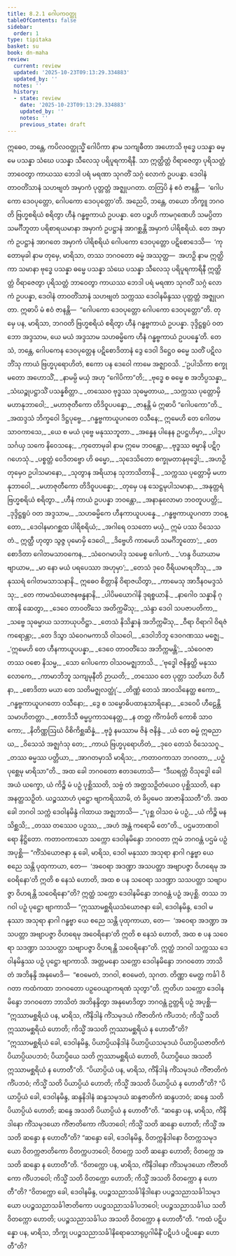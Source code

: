 ```yaml
---
title: 8.2.1 ဂေါပကဝတ္ထု
tableOfContents: false
sidebar:
  order: 1
type: tipitaka
basket: su
book: dn-maha
review:
  current: review
  updated: '2025-10-23T09:13:29.334883'
  updated_by: ''
  notes: ''
  history:
  - state: review
    date: '2025-10-23T09:13:29.334883'
    updated_by: ''
    notes: ''
    previous_state: draft
---
```



<ReviewStatus review={frontmatter.review} showDetails={true} />

<HypothesisAnnotation frontmatter={frontmatter} />

<DynamicBreadcrumb />

<Division number="353" book="dn-maha" e="ch" v="7" p="216">

<Paragraph number="851" book="dn-maha">
ဣဓေဝ, ဘန္တေ, ကပိလဝတ္ထုသ္မိံ ဂေါပိကာ နာမ သကျဓီတာ အဟောသိ ဗုဒ္ဓေ ပသန္နာ ဓမ္မေ ပသန္နာ သံဃေ ပသန္နာ သီလေသု ပရိပူရကာရိနီ. သာ ဣတ္ထိတ္တံ ဝိရာဇေတွာ ပုရိသတ္တံ ဘာဝေတွာ ကာယဿ ဘေဒါ ပရံ မရဏာ သုဂတိံ သဂ္ဂံ လောကံ ဥပပန္နာ. ဒေဝါနံ တာဝတိံသာနံ သဟဗျတံ အမှာကံ ပုတ္တတ္တံ အဇ္ဈုပဂတာ. တတြပိ နံ ဧဝံ ဇာနန္တိ—  ‘ဂေါပကော ဒေဝပုတ္တော, ဂေါပကော ဒေဝပုတ္တော’တိ. အညေပိ, ဘန္တေ, တယော ဘိက္ခူ ဘဂဝတိ ဗြဟ္မစရိယံ စရိတွာ ဟီနံ ဂန္ဓဗ္ဗကာယံ ဥပပန္နာ. တေ ပဉ္စဟိ ကာမဂုဏေဟိ သမပ္ပိတာ သမင်္ဂီဘူတာ ပရိစာရယမာနာ အမှာကံ ဥပဋ္ဌာနံ အာဂစ္ဆန္တိ အမှာကံ ပါရိစရိယံ. တေ အမှာကံ ဥပဋ္ဌာနံ အာဂတေ အမှာကံ ပါရိစရိယံ ဂေါပကော ဒေဝပုတ္တော ပဋိစောဒေသိ—  ‘ကုတောမုခါ နာမ တုမှေ, မာရိသာ, တဿ ဘဂဝတော ဓမ္မံ အဿုတ္ထ—  အဟဉှိ နာမ ဣတ္ထိကာ သမာနာ ဗုဒ္ဓေ ပသန္နာ ဓမ္မေ ပသန္နာ သံဃေ ပသန္နာ သီလေသု ပရိပူရကာရိနီ ဣတ္ထိတ္တံ ဝိရာဇေတွာ ပုရိသတ္တံ ဘာဝေတွာ ကာယဿ ဘေဒါ ပရံ မရဏာ သုဂတိံ သဂ္ဂံ လောကံ ဥပပန္နာ, ဒေဝါနံ တာဝတိံသာနံ သဟဗျတံ သက္ကဿ ဒေဝါနမိန္ဒဿ ပုတ္တတ္တံ အဇ္ဈုပဂတာ. ဣဓာပိ မံ ဧဝံ ဇာနန္တိ—  “ဂေါပကော ဒေဝပုတ္တော ဂေါပကော ဒေဝပုတ္တော”တိ. တုမှေ ပန, မာရိသာ, ဘဂဝတိ ဗြဟ္မစရိယံ စရိတွာ ဟီနံ ဂန္ဓဗ္ဗကာယံ ဥပပန္နာ. ဒုဒ္ဒိဋ္ဌရူပံ ဝတ ဘော အဒ္ဒသာမ, ယေ မယံ အဒ္ဒသာမ သဟဓမ္မိကေ ဟီနံ ဂန္ဓဗ္ဗကာယံ ဥပပန္နေ’တိ. တေသံ, ဘန္တေ, ဂေါပကေန ဒေဝပုတ္တေန ပဋိစောဒိတာနံ ဒွေ ဒေဝါ ဒိဋ္ဌေဝ ဓမ္မေ သတိံ ပဋိလဘိံသု ကာယံ ဗြဟ္မပုရောဟိတံ, ဧကော ပန ဒေဝေါ ကာမေ အဇ္ဈာဝသိ.
</Paragraph>

</Division>
<Division number="354" book="dn-maha" e="ch" v="7" p="217">

<Paragraph number="852" type="verses" book="dn-maha">
_‘ဥပါသိကာ စက္ခုမတော အဟောသိံ,_  
_နာမမ္ပိ မယှံ အဟု “ဂေါပိကာ”တိ;_  
_ဗုဒ္ဓေ စ ဓမ္မေ စ အဘိပ္ပသန္နာ,_  
_သံဃဉ္စုပဋ္ဌာသိံ ပသန္နစိတ္တာ._  

</Paragraph>

<Paragraph number="853" type="verses" book="dn-maha">
_တဿေဝ ဗုဒ္ဓဿ သုဓမ္မတာယ,_  
_သက္ကဿ ပုတ္တောမှိ မဟာနုဘာဝေါ;_  
_မဟာဇုတီကော တိဒိဝူပပန္နော,_  
_ဇာနန္တိ မံ ဣဓာပိ “ဂေါပကော”တိ._  

</Paragraph>

<Paragraph number="854" type="verses" book="dn-maha">
_အထဒ္ဒသံ ဘိက္ခဝေါ ဒိဋ္ဌပုဗ္ဗေ,_  
_ဂန္ဓဗ္ဗကာယူပဂတေ ဝသီနေ;_  
ဣမေဟိ တေ ဂေါတမသာဝကာသေ,_  
_ယေ စ မယံ ပုဗ္ဗေ မနုဿဘူတာ._  

</Paragraph>

<Paragraph number="855" type="verses" book="dn-maha">
_အန္နေန ပါနေန ဥပဋ္ဌဟိမှာ,_  
_ပါဒူပသင်္ဂယှ သကေ နိဝေသနေ;_  
_ကုတောမုခါ နာမ ဣမေ ဘဝန္တော,_  
_ဗုဒ္ဓဿ ဓမ္မာနိ ပဋိဂ္ဂဟေသုံ._  

</Paragraph>

<Paragraph number="856" type="verses" book="dn-maha">
_ပစ္စတ္တံ ဝေဒိတဗ္ဗော ဟိ ဓမ္မော,_  
_သုဒေသိတော စက္ခုမတာနုဗုဒ္ဓေါ;_  
_အဟဉှိ တုမှေဝ ဥပါသမာနော,_  
_သုတွာန အရိယာန သုဘာသိတာနိ._  

</Paragraph>

<Paragraph number="857" type="verses" book="dn-maha">
_သက္ကဿ ပုတ္တောမှိ မဟာနုဘာဝေါ,_  
_မဟာဇုတီကော တိဒိဝူပပန္နော;_  
_တုမှေ ပန သေဋ္ဌမုပါသမာနာ,_  
_အနုတ္တရံ ဗြဟ္မစရိယံ စရိတွာ._  

</Paragraph>

<Paragraph number="858" type="verses" book="dn-maha">
_ဟီနံ ကာယံ ဥပပန္နာ ဘဝန္တော,_  
_အနာနုလောမာ ဘဝတူပပတ္တိ;_  
_ဒုဒ္ဒိဋ္ဌရူပံ ဝတ အဒ္ဒသာမ,_  
_သဟဓမ္မိကေ ဟီနကာယူပပန္နေ._  

</Paragraph>

<Paragraph number="859" type="verses" book="dn-maha">
_ဂန္ဓဗ္ဗကာယူပဂတာ ဘဝန္တော,_  
_ဒေဝါနမာဂစ္ဆထ ပါရိစရိယံ;_  
_အဂါရေ ဝသတော မယှံ,_  
ဣမံ ပဿ ဝိသေသတံ._  

</Paragraph>

<Paragraph number="860" type="verses" book="dn-maha">
ဣတ္ထီ ဟုတွာ သွဇ္ဇ ပုမောမှိ ဒေဝေါ,_  
_ဒိဗ္ဗေဟိ ကာမေဟိ သမင်္ဂိဘူတော’;_  
_တေ စောဒိတာ ဂေါတမသာဝကေန,_  
_သံဝေဂမာပါဒု သမေစ္စ ဂေါပကံ._  

</Paragraph>

<Paragraph number="861" type="verses" book="dn-maha">
_‘ဟန္ဒ ဝိယာယာမ ဗျာယာမ,_  
_မာ နော မယံ ပရပေဿာ အဟုမှာ’;_  
_တေသံ ဒုဝေ ဝီရိယမာရဘိံသု,_  
_အနုဿရံ ဂေါတမသာသနာနိ._  

</Paragraph>

<Paragraph number="862" type="verses" book="dn-maha">
ဣဓေဝ စိတ္တာနိ ဝိရာဇယိတွာ,_  
_ကာမေသု အာဒီနဝမဒ္ဒသံသု;_  
_တေ ကာမသံယောဇနဗန္ဓနာနိ,_  
_ပါပိမယောဂါနိ ဒုရစ္စယာနိ._  

</Paragraph>

<Paragraph number="863" type="verses" book="dn-maha">
_နာဂေါဝ သန္နာနိ ဂုဏာနိ ဆေတွာ,_  
_ဒေဝေ တာဝတိံသေ အတိက္ကမိံသု;_  
_သဲန္ဒာ ဒေဝါ သပဇာပတိကာ,_  
_သဗ္ဗေ သုဓမ္မာယ သဘာယုပဝိဋ္ဌာ._  

</Paragraph>

<Paragraph number="864" type="verses" book="dn-maha">
_တေသံ နိသိန္နာနံ အဘိက္ကမိံသု,_  
_ဝီရာ ဝိရာဂါ ဝိရဇံ ကရောန္တာ;_  
_တေ ဒိသွာ သံဝေဂမကာသိ ဝါသဝေါ,_  
_ဒေဝါဘိဘူ ဒေဝဂဏဿ မဇ္ဈေ._  

</Paragraph>

<Paragraph number="865" type="verses" book="dn-maha">
_‘ဣမေဟိ တေ ဟီနကာယူပပန္နာ,_  
_ဒေဝေ တာဝတိံသေ အဘိက္ကမန္တိ’;_  
_သံဝေဂဇာတဿ ဝစော နိသမ္မ,_  
_သော ဂေါပကော ဝါသဝမဇ္ဈဘာသိ._  

</Paragraph>

<Paragraph number="866" type="verses" book="dn-maha">
_‘ဗုဒ္ဓေါ ဇနိန္ဒတ္ထိ မနုဿလောကေ,_  
_ကာမာဘိဘူ သကျမုနီတိ ဉာယတိ;_  
_တဿေဝ တေ ပုတ္တာ သတိယာ ဝိဟီနာ,_  
_စောဒိတာ မယာ တေ သတိမဇ္ဈလတ္ထုံ’._  

</Paragraph>

<Paragraph number="867" type="verses" book="dn-maha">
_တိဏ္ဏံ တေသံ အာဝသိနေတ္ထ ဧကော,_  
_ဂန္ဓဗ္ဗကာယူပဂတော ဝသီနော;_  
_ဒွေ စ သမ္ဗောဓိပထာနုသာရိနော,_  
_ဒေဝေပိ ဟီဠေန္တိ သမာဟိတတ္တာ._  

</Paragraph>

<Paragraph number="868" type="verses" book="dn-maha">
_ဧတာဒိသီ ဓမ္မပ္ပကာသနေတ္ထ,_  
_န တတ္ထ ကိံကင်္ခတိ ကောစိ သာဝကော;_  
_နိတိဏ္ဏဩဃံ ဝိစိကိစ္ဆဆိန္နံ,_  
_ဗုဒ္ဓံ နမဿာမ ဇိနံ ဇနိန္ဒံ._  

</Paragraph>

<Paragraph number="869" type="verses" book="dn-maha">
_ယံ တေ ဓမ္မံ ဣဓညာယ,_  
_ဝိသေသံ အဇ္ဈဂံသု တေ;_  
_ကာယံ ဗြဟ္မပုရောဟိတံ,_  
_ဒုဝေ တေသံ ဝိသေသဂူ._  

</Paragraph>

<Paragraph number="870" type="verses" book="dn-maha">
_တဿ ဓမ္မဿ ပတ္တိယာ,_  
_အာဂတမှာသိ မာရိသ;_  
_ကတာဝကာသာ ဘဂဝတာ,_  
_ပဉှံ ပုစ္ဆေမု မာရိသာ”တိ._  

</Paragraph>

</Division>
<Division number="355" book="dn-maha" e="ch" v="7" p="219">

<Paragraph number="871" book="dn-maha">
အထ ခေါ ဘဂဝတော ဧတဒဟောသိ—  “ဒီဃရတ္တံ ဝိသုဒ္ဓေါ ခေါ အယံ ယက္ခော, ယံ ကိဉ္စိ မံ ပဉှံ ပုစ္ဆိဿတိ, သဗ္ဗံ တံ အတ္ထသဉှိတံယေဝ ပုစ္ဆိဿတိ, နော အနတ္ထသဉှိတံ. ယဉ္စဿာဟံ ပုဋ္ဌော ဗျာကရိဿာမိ, တံ ခိပ္ပမေဝ အာဇာနိဿတီ”တိ.
</Paragraph>

</Division>
<Division number="356" book="dn-maha" e="ch" v="7" p="220">

<Paragraph number="872" book="dn-maha">
အထ ခေါ ဘဂဝါ သက္ကံ ဒေဝါနမိန္ဒံ ဂါထာယ အဇ္ဈဘာသိ—
</Paragraph>

<Paragraph number="873" type="verses" book="dn-maha">
_“ပုစ္ဆ ဝါသဝ မံ ပဉှံ,_  
_ယံ ကိဉ္စိ မနသိစ္ဆသိ;_  
_တဿ တဿေဝ ပဉှဿ,_  
_အဟံ အန္တံ ကရောမိ တေ”တိ._  


</Paragraph>
</Division>

<Paragraph number="874" type="center" book="dn-maha">
ပဌမဘာဏဝါရော နိဋ္ဌိတော.


</Paragraph>

<Division number="357" book="dn-maha" e="ch" v="7" p="220">

<Paragraph number="875" book="dn-maha">
ကတာဝကာသော သက္ကော ဒေဝါနမိန္ဒော ဘဂဝတာ ဣမံ ဘဂဝန္တံ ပဌမံ ပဉှံ အပုစ္ဆိ—
</Paragraph>

<Paragraph number="876" book="dn-maha">
“ကိံသံယောဇနာ နု ခေါ, မာရိသ, ဒေဝါ မနုဿာ အသုရာ နာဂါ ဂန္ဓဗ္ဗာ ယေ စညေ သန္တိ ပုထုကာယာ, တေ—  ‘အဝေရာ အဒဏ္ဍာ အသပတ္တာ အဗျာပဇ္ဇာ ဝိဟရေမု အဝေရိနော’တိ ဣတိ စ နေသံ ဟောတိ, အထ စ ပန သဝေရာ သဒဏ္ဍာ သသပတ္တာ သဗျာပဇ္ဇာ ဝိဟရန္တိ သဝေရိနော”တိ? ဣတ္ထံ သက္ကော ဒေဝါနမိန္ဒော ဘဂဝန္တံ ပဉှံ အပုစ္ဆိ. တဿ ဘဂဝါ ပဉှံ ပုဋ္ဌော ဗျာကာသိ—
</Paragraph>

<Paragraph number="877" book="dn-maha">
“ဣဿာမစ္ဆရိယသံယောဇနာ ခေါ, ဒေဝါနမိန္ဒ, ဒေဝါ မနုဿာ အသုရာ နာဂါ ဂန္ဓဗ္ဗာ ယေ စညေ သန္တိ ပုထုကာယာ, တေ—  ‘အဝေရာ အဒဏ္ဍာ အသပတ္တာ အဗျာပဇ္ဇာ ဝိဟရေမု အဝေရိနော’တိ ဣတိ စ နေသံ ဟောတိ, အထ စ ပန သဝေရာ သဒဏ္ဍာ သသပတ္တာ သဗျာပဇ္ဇာ ဝိဟရန္တိ သဝေရိနော”တိ. ဣတ္ထံ ဘဂဝါ သက္ကဿ ဒေဝါနမိန္ဒဿ ပဉှံ ပုဋ္ဌော ဗျာကာသိ. အတ္တမနော သက္ကော ဒေဝါနမိန္ဒော ဘဂဝတော ဘာသိတံ အဘိနန္ဒိ အနုမောဒိ—  “ဧဝမေတံ, ဘဂဝါ, ဧဝမေတံ, သုဂတ. တိဏ္ဏာ မေတ္ထ ကင်္ခါ ဝိဂတာ ကထံကထာ ဘဂဝတော ပဉှဝေယျာကရဏံ သုတွာ”တိ.
</Paragraph>

</Division>
<Division number="358" book="dn-maha" e="ch" v="7" p="220">

<Paragraph number="878" book="dn-maha">
ဣတိဟ သက္ကော ဒေဝါနမိန္ဒော ဘဂဝတော ဘာသိတံ အဘိနန္ဒိတွာ အနုမောဒိတွာ ဘဂဝန္တံ ဥတ္တရိ ပဉှံ အပုစ္ဆိ—
</Paragraph>

<Paragraph number="879" book="dn-maha">
“ဣဿာမစ္ဆရိယံ ပန, မာရိသ, ကိံနိဒါနံ ကိံသမုဒယံ ကိံဇာတိကံ ကိံပဘဝံ; ကိသ္မိံ သတိ ဣဿာမစ္ဆရိယံ ဟောတိ; ကိသ္မိံ အသတိ ဣဿာမစ္ဆရိယံ န ဟောတီ”တိ? “ဣဿာမစ္ဆရိယံ ခေါ, ဒေဝါနမိန္ဒ, ပိယာပ္ပိယနိဒါနံ ပိယာပ္ပိယသမုဒယံ ပိယာပ္ပိယဇာတိကံ ပိယာပ္ပိယပဘဝံ; ပိယာပ္ပိယေ သတိ ဣဿာမစ္ဆရိယံ ဟောတိ, ပိယာပ္ပိယေ အသတိ ဣဿာမစ္ဆရိယံ န ဟောတီ”တိ.
</Paragraph>

<Paragraph number="880" book="dn-maha">
“ပိယာပ္ပိယံ ပန, မာရိသ, ကိံနိဒါနံ ကိံသမုဒယံ ကိံဇာတိကံ ကိံပဘဝံ; ကိသ္မိံ သတိ ပိယာပ္ပိယံ ဟောတိ; ကိသ္မိံ အသတိ ပိယာပ္ပိယံ န ဟောတီ”တိ? “ပိယာပ္ပိယံ ခေါ, ဒေဝါနမိန္ဒ, ဆန္ဒနိဒါနံ ဆန္ဒသမုဒယံ ဆန္ဒဇာတိကံ ဆန္ဒပဘဝံ; ဆန္ဒေ သတိ ပိယာပ္ပိယံ ဟောတိ; ဆန္ဒေ အသတိ ပိယာပ္ပိယံ န ဟောတီ”တိ.
</Paragraph>

<Paragraph number="881" book="dn-maha">
“ဆန္ဒော ပန, မာရိသ, ကိံနိဒါနော ကိံသမုဒယော ကိံဇာတိကော ကိံပဘဝေါ; ကိသ္မိံ သတိ ဆန္ဒော ဟောတိ; ကိသ္မိံ အသတိ ဆန္ဒော န ဟောတီ”တိ? “ဆန္ဒော ခေါ, ဒေဝါနမိန္ဒ, ဝိတက္ကနိဒါနော ဝိတက္ကသမုဒယော ဝိတက္ကဇာတိကော ဝိတက္ကပဘဝေါ; ဝိတက္ကေ သတိ ဆန္ဒော ဟောတိ; ဝိတက္ကေ အသတိ ဆန္ဒော န ဟောတီ”တိ.
</Paragraph>

<Paragraph number="882" book="dn-maha">
“ဝိတက္ကော ပန, မာရိသ, ကိံနိဒါနော ကိံသမုဒယော ကိံဇာတိကော ကိံပဘဝေါ; ကိသ္မိံ သတိ ဝိတက္ကော ဟောတိ; ကိသ္မိံ အသတိ ဝိတက္ကော န ဟောတီ”တိ? “ဝိတက္ကော ခေါ, ဒေဝါနမိန္ဒ, ပပဉ္စသညာသင်္ခါနိဒါနော ပပဉ္စသညာသင်္ခါသမုဒယော ပပဉ္စသညာသင်္ခါဇာတိကော ပပဉ္စသညာသင်္ခါပဘဝေါ; ပပဉ္စသညာသင်္ခါယ သတိ ဝိတက္ကော ဟောတိ; ပပဉ္စသညာသင်္ခါယ အသတိ ဝိတက္ကော န ဟောတီ”တိ.
</Paragraph>

<Paragraph number="883" book="dn-maha">
“ကထံ ပဋိပန္နော ပန, မာရိသ, ဘိက္ခု ပပဉ္စသညာသင်္ခါနိရောဓသာရုပ္ပဂါမိနိံ ပဋိပဒံ ပဋိပန္နော ဟောတီ”တိ?
</Paragraph>
</Division>